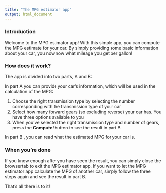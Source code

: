 ```yaml
---
title: "The MPG estimator app"
output: html_document
---
```



### Introduction
Welcome to the MPG estimator app! With this simple app, you can compute the MPG estimate for your car. By simply providing some basic information about your car, you now now what mileage you get per gallon!


### How does it work?
The app is divided into two parts, A and B:

In part A you can provide your car's information, which will be used in the calculation of the MPG:

1. Choose the right transmission type by selecting the number corresponding with the transmission type of your car
2. Select how many forward gears (so excluding reverse) your car has. You have three options available to you
3. When you've selected the right transmission type and number of gears, press the **Compute!** button to see the result in part B

In part B , you can read what the estimated MPG for your car is. 


### When you're done

If you know enough after you have seen the result, you can simply close the browsertab to exit the MPG estimator app. 
If you want to let the MPG estimator app calculate the MPG of another car, simply follow the three steps again and see the result in part B. 

That's all there is to it!